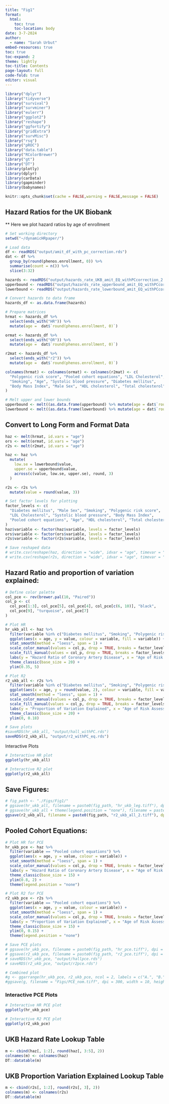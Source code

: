 ```yaml
---
title: "Fig1"
format: 
  html:
    toc: true
    toc-location: body
date: 3-7-2024
author:
  - name: "Sarah Urbut"
embed-resources: true
toc: true
toc-expand: 2
theme: lightly
toc-title: Contents
page-layout: full
code-fold: true
editor: visual
---
```


```r
library("dplyr")
library("tidyverse")
library("survival")
library("survminer")
library("eulerr")
library("ggplot2")
library("reshape")
library("ggfortify")
library("gridExtra")
library("survMisc")
library("rsq")
library("pROC")
library("data.table")
library("RColorBrewer")
library("gt")
library("DT")
library(plotly)
library(dplyr)
library(carData)
library(gapminder)
library(babynames)
```

```r
knitr::opts_chunk$set(cache = FALSE,warning = FALSE,message = FALSE)
```

## Hazard Ratios for the UK Biobank

\*\* Here we plot hazard ratios by age of enrollment

```r
# Set working directory
setwd("~/dynamicHRpaper/")

# Load data
df <- readRDS("output/amit_df_with_pc_correction.rds")
dat <- df %>%
  group_by(round(phenos.enrollment, 0)) %>%
  summarise(count = n()) %>%
  slice(3:32)

hazards <- readRDS("output/hazards_rate_UKB_amit_EQ_withPCcorrection_2.rds")
upperbound <- readRDS("output/hazards_rate_upperbound_amit_EQ_withPCcorrection_2.rds")
lowerbound <- readRDS("output/hazards_rate_lowerbound_amit_EQ_withPCcorrection_2.rds")

# Convert hazards to data frame
hazards_df <- as.data.frame(hazards)

# Prepare matrices
hrmat <- hazards_df %>%
  select(ends_with("HR")) %>%
  mutate(age =  dat$`round(phenos.enrollment, 0)`)

ormat <- hazards_df %>%
  select(ends_with("OR")) %>%
  mutate(age =  dat$`round(phenos.enrollment, 0)`)

r2mat <- hazards_df %>%
  select(ends_with("r2")) %>%
  mutate(age =  dat$`round(phenos.enrollment, 0)`)

colnames(hrmat) <- colnames(ormat) <- colnames(r2mat) <- c(
  "Polygenic risk score", "Pooled cohort equations", "LDL Cholesterol", 
  "Smoking", "Age", "Systolic blood pressure", "Diabetes mellitus", 
  "Body Mass Index", "Male Sex", "HDL cholesterol", "Total cholesterol", "age"
)

# Melt upper and lower bounds
upperbound <- melt((as.data.frame(upperbound) %>% mutate(age = dat$`round(phenos.enrollment, 0)`)),id.vars="age")
lowerbound <- melt((as.data.frame(lowerbound) %>% mutate(age = dat$`round(phenos.enrollment, 0)`)),id.vars="age")
```

## Convert to Long Form and Format Data

```r
haz <- melt(hrmat, id.vars = "age")
ors <- melt(ormat, id.vars = "age")
r2s <- melt(r2mat, id.vars = "age")

haz <- haz %>%
  mutate(
    low.se = lowerbound$value,
    upper.se = upperbound$value,
    across(c(value, low.se, upper.se), round, 3)
  )

r2s <- r2s %>%
  mutate(value = round(value, 3))

# Set factor levels for plotting
factor_levels <- c(
  "Diabetes mellitus", "Male Sex", "Smoking", "Polygenic risk score",
  "LDL Cholesterol", "Systolic blood pressure", "Body Mass Index",
  "Pooled cohort equations", "Age", "HDL cholesterol", "Total cholesterol"
)
haz$variable <- factor(haz$variable, levels = factor_levels)
ors$variable <- factor(ors$variable, levels = factor_levels)
r2s$variable <- factor(r2s$variable, levels = factor_levels)

# Save reshaped data
# write.csv(reshape(haz, direction = "wide", idvar = "age", timevar = "variable"), "output/hrindex_ukb_eq.csv", row.names = FALSE)
# write.csv(reshape(r2s, direction = "wide", idvar = "age", timevar = "variable"), "output/r2index_ukb_eq.csv", row.names = FALSE)
```

## Hazard Ratio and proportion of variation explained:

```r
# Define color palette
col_pce <- rev(brewer.pal(10, "Paired"))
col_p <- c(
  col_pce[1:3], col_pce[5], col_pce[4], col_pce[c(6, 10)], "black",
  col_pce[9], "turquoise", col_pce[7]
)

# Plot HR
hr_ukb_all <- haz %>%
  filter(variable %in% c("Diabetes mellitus", "Smoking", "Polygenic risk score", "HDL cholesterol", "Systolic blood pressure", "Total cholesterol")) %>%
  ggplot(aes(x = age, y = value, colour = variable, fill = variable)) +
  stat_smooth(method = "loess", span = 1) +
  scale_color_manual(values = col_p, drop = TRUE, breaks = factor_levels) +
  scale_fill_manual(values = col_p, drop = TRUE, breaks = factor_levels, guide = "none") +
  labs(y = "Hazard Ratio of Coronary Artery Disease", x = "Age of Risk Assessment", colour = "Risk Factor") +
  theme_classic(base_size = 20) +
  ylim(0.35, 5)

# Plot R2
r2_ukb_all <- r2s %>%
  filter(variable %in% c("Diabetes mellitus", "Smoking", "Polygenic risk score", "HDL cholesterol", "Systolic blood pressure", "Total cholesterol")) %>%
  ggplot(aes(x = age, y = round(value, 2), colour = variable, fill = variable)) +
  stat_smooth(method = "loess", span = 1) +
  scale_color_manual(values = col_p, drop = TRUE, breaks = factor_levels) +
  scale_fill_manual(values = col_p, drop = TRUE, breaks = factor_levels, guide = "none") +
  labs(y = "Proportion of Variation Explained", x = "Age of Risk Assessment", colour = "Risk Factor") +
  theme_classic(base_size = 20) +
  ylim(0, 0.18)

# Save plots
#saveRDS(hr_ukb_all, "output/hall_withPC.rds")
saveRDS(r2_ukb_all, "output/r2_withPC_eq.rds")


```

Interactive Plots

```r
# Interactive HR plot
ggplotly(hr_ukb_all)

# Interactive R2 plot
ggplotly(r2_ukb_all)
```

## Save Figures:

```r
# fig_path <- "./Figs/Fig1/"
# ggsave(hr_ukb_all, filename = paste0(fig_path, "hr_ukb_leg.tiff"), dpi = 300, width = 10, height = 6)
# ggsave(hr_ukb_all + theme(legend.position = "none"), filename = paste0(fig_path, "hr_ukb_all_noleg.tiff"), dpi = 300, width = 6, height = 6)
ggsave(r2_ukb_all, filename = paste0(fig_path, "r2_ukb_all_2.tiff"), dpi = 300, width = 6, height = 6)
```

## Pooled Cohort Equations:

```r
# Plot HR for PCE
hr_ukb_pce <- haz %>%
  filter(variable == "Pooled cohort equations") %>%
  ggplot(aes(x = age, y = value, colour = variable)) +
  stat_smooth(method = "loess", span = 1) +
  scale_color_manual(values = col_p, drop = TRUE, breaks = factor_levels) +
  labs(y = "Hazard Ratio of Coronary Artery Disease", x = "Age of Risk Assessment", colour = "Risk Factor") +
  theme_classic(base_size = 15) +
  ylim(0.8, 2) +
  theme(legend.position = "none")

# Plot R2 for PCE
r2_ukb_pce <- r2s %>%
  filter(variable == "Pooled cohort equations") %>%
  ggplot(aes(x = age, y = value, colour = variable)) +
  stat_smooth(method = "loess", span = 1) +
  scale_color_manual(values = col_p, drop = TRUE, breaks = factor_levels) +
  labs(y = "Proportion of Variation Explained", x = "Age of Risk Assessment", colour = "Risk Factor") +
  theme_classic(base_size = 15) +
  ylim(0, 0.15) +
  theme(legend.position = "none")

# Save PCE plots
# ggsave(hr_ukb_pce, filename = paste0(fig_path, "hr_pce.tiff"), dpi = 300, width = 6, height = 6)
# ggsave(r2_ukb_pce, filename = paste0(fig_path, "r2_pce.tiff"), dpi = 300, width = 6, height = 6)
# saveRDS(hr_ukb_pce, "output/hallpce.rds")
# saveRDS(r2_ukb_pce, "output/r2pce.rds")

# Combined plot
#g <- ggarrange(hr_ukb_pce, r2_ukb_pce, ncol = 2, labels = c("A.", "B."))
#ggsave(g, filename = "Figs/PCE_nom.tiff", dpi = 300, width = 10, height = 5)
```

### Interactive PCE Plots

```r
# Interactive HR PCE plot
ggplotly(hr_ukb_pce)

# Interactive R2 PCE plot
ggplotly(r2_ukb_pce)
```

## UKB Hazard Rate Lookup Table

```r
m <- cbind(haz[, 1:2], round(haz[, 3:5], 2))
colnames(m) <- colnames(haz)
DT::datatable(m)
```

## UKB Proportion Variation Explained Lookup Table

```r
m <- cbind(r2s[, 1:2], round(r2s[, 3], 2))
colnames(m) <- colnames(r2s)
DT::datatable(m)
```
